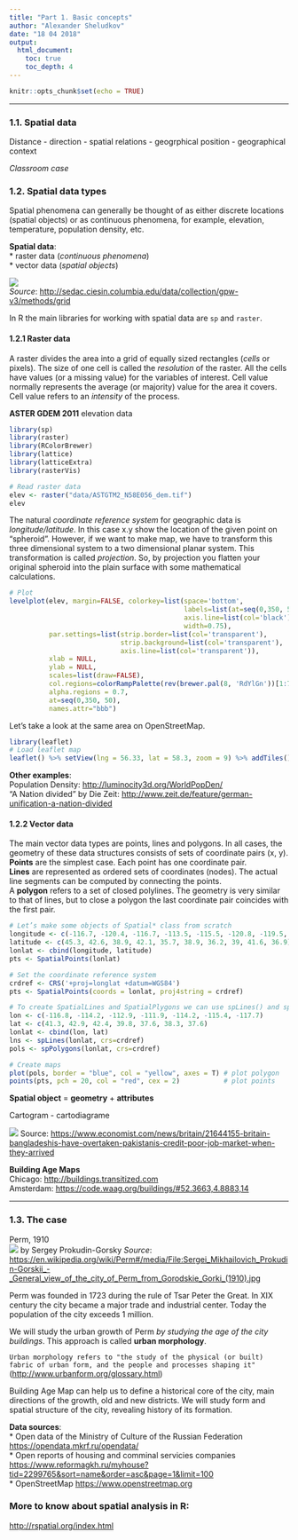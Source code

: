 ```yaml
---
title: "Part 1. Basic concepts"
author: "Alexander Sheludkov"
date: "18 04 2018"
output: 
  html_document:
    toc: true
    toc_depth: 4
---
```


```r
knitr::opts_chunk$set(echo = TRUE)
```

***

### 1.1. Spatial data

Distance - direction - spatial relations - geogrphical position - geographical context

*Classroom case*

### 1.2. Spatial data types

Spatial phenomena can generally be thought of as either discrete locations (spatial objects) or as continuous phenomena, for example, elevation, temperature, population density, etc.

**Spatial data**:  
* raster data (*continuous phenomena*)  
* vector data (*spatial objects*)

![](resources/grid_prop.gif)  
*Source*: <http://sedac.ciesin.columbia.edu/data/collection/gpw-v3/methods/grid>
  
In R the main libraries for working with spatial data are `sp` and `raster`.

#### 1.2.1 Raster data

A raster divides the area into a grid of equally sized rectangles (*cells* or pixels). The size of one cell is called the *resolution* of the raster.
All the cells have values (or a missing value) for the variables of interest. Cell value normally represents the average (or majority) value for the area it covers. Cell value refers to an *intensity* of the process.

**ASTER GDEM 2011** elevation data

```r

library(sp)
library(raster)
library(RColorBrewer)
library(lattice)
library(latticeExtra)
library(rasterVis)

# Read raster data
elev <- raster("data/ASTGTM2_N58E056_dem.tif")
elev
```

The natural *coordinate reference system* for geographic data is *longitude/latitude*. In this case x.y show the location of the given point on “spheroid”. However, if we want to make map, we have to transform this three dimensional system to a two dimensional planar system. This transformation is called *projection*. So, by projection you flatten your original spheroid into the plain surface with some mathematical calculations.

```r
# Plot 
levelplot(elev, margin=FALSE, colorkey=list(space='bottom',
                                            labels=list(at=seq(0,350, 50), font=4),
                                            axis.line=list(col='black'),
                                            width=0.75),    
          par.settings=list(strip.border=list(col='transparent'),
                            strip.background=list(col='transparent'),
                            axis.line=list(col='transparent')),
          xlab = NULL,
          ylab = NULL,
          scales=list(draw=FALSE),
          col.regions=colorRampPalette(rev(brewer.pal(8, 'RdYlGn'))[1:7]), 
          alpha.regions = 0.7,
          at=seq(0,350, 50),
          names.attr="bbb")

```

Let's take a look at the same area on OpenStreetMap.

```r
library(leaflet)
# Load leaflet map
leaflet() %>% setView(lng = 56.33, lat = 58.3, zoom = 9) %>% addTiles()

```
<style></style>

**Other examples**:  
Population Density: <http://luminocity3d.org/WorldPopDen/>  
"A Nation divided" by Die Zeit:   <http://www.zeit.de/feature/german-unification-a-nation-divided>

#### 1.2.2 Vector data

The main vector data types are points, lines and polygons. In all cases, the geometry of these data structures consists of sets of coordinate pairs (x, y). **Points** are the simplest case. Each point has one coordinate pair.  
**Lines** are represented as ordered sets of coordinates (nodes). The actual line segments can be computed by connecting the points.  
A **polygon** refers to a set of closed polylines. The geometry is very similar to that of lines, but to close a polygon the last coordinate pair coincides with the first pair.

```r
# Let’s make some objects of Spatial* class from scratch
longitude <- c(-116.7, -120.4, -116.7, -113.5, -115.5, -120.8, -119.5, -113.7, -113.7, -110.7)
latitude <- c(45.3, 42.6, 38.9, 42.1, 35.7, 38.9, 36.2, 39, 41.6, 36.9)
lonlat <- cbind(longitude, latitude)
pts <- SpatialPoints(lonlat)

# Set the coordinate reference system
crdref <- CRS('+proj=longlat +datum=WGS84')
pts <- SpatialPoints(coords = lonlat, proj4string = crdref)

# To create SpatialLines and SpatialPlygons we can use spLines() and spPlolygons() from raster package
lon <- c(-116.8, -114.2, -112.9, -111.9, -114.2, -115.4, -117.7)
lat <- c(41.3, 42.9, 42.4, 39.8, 37.6, 38.3, 37.6)
lonlat <- cbind(lon, lat)
lns <- spLines(lonlat, crs=crdref)
pols <- spPolygons(lonlat, crs=crdref)

# Create maps
plot(pols, border = "blue", col = "yellow", axes = T) # plot polygon
points(pts, pch = 20, col = "red", cex = 2)           # plot points
```

**Spatial object** = **geometry** + **attributes**  

Cartogram - cartodiagrame  

![](resources/London.png)
Source: <https://www.economist.com/news/britain/21644155-britain-bangladeshis-have-overtaken-pakistanis-credit-poor-job-market-when-they-arrived>  

**Building Age Maps**  
Chicago: <http://buildings.transitized.com>  
Amsterdam: <https://code.waag.org/buildings/#52.3663,4.8883,14>

***

### 1.3. The case

Perm, 1910  
![](resources/Perm_from_Gorodskie_Gorki_(1910).jpg)
by Sergey Prokudin-Gorsky
*Source*: <https://en.wikipedia.org/wiki/Perm#/media/File:Sergei_Mikhailovich_Prokudin-Gorskii_-_General_view_of_the_city_of_Perm_from_Gorodskie_Gorki_(1910).jpg>

Perm was founded in 1723 during the rule of Tsar Peter the Great. In XIX century the city became a major trade and industrial center. Today the population of the city exceeds 1 million.  
  
We will study the urban growth of Perm *by studying the age of the city buildings*. This approach is called **urban morphology**.
  
`Urban morphology refers to "the study of the physical (or built) fabric of urban form, and the people and processes shaping it"` (<http://www.urbanform.org/glossary.html>)

Building Age Map can help us to define a historical core of the city, main directions of the growth, old and new districts. We will study form and spatial structure of the city, revealing history of its formation.  
  
**Data sources**:    
* Open data of the Ministry of Culture of the Russian Federation <https://opendata.mkrf.ru/opendata/>  
* Open reports of housing and comminal servicies companies <https://www.reformagkh.ru/myhouse?tid=2299765&sort=name&order=asc&page=1&limit=100>   
* OpenStreetMap <https://www.openstreetmap.org>

### More to know about spatial analysis in R:

<http://rspatial.org/index.html>
